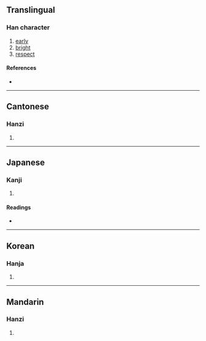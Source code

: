 {{character info}}
==Translingual==

===Han character===
{{Han char|rn=72|rad=日|as=07|sn=11|four=63047|canj=AICE|ids=⿰日夋}}

# [[early]]
# [[bright]]
# [[respect]]

====References====
* {{Han ref|kx=0495.330|dkj=13939|dj=0861.190|hdz=21515.060|uh=6659|ud=26201|bh=D5AC|bd=54700}}

----

==Cantonese==

===Hanzi===
{{yue-hanzi|jyut=[[zeon3]]|y=jeun3}}

# {{rfdef|yue|sort=日07}}

----

==Japanese==

===Kanji===
{{ja-kanji|grade=|rs=日07}}

# {{rfdef|ja|sort=日07}}

====Readings====
* {{ja-readings|on=[[しゅん]] (shun)|kun=[[あきらか]] (akiraka)}}

----

==Korean==

===Hanja===
{{ko-hanja|hangeul=준|eumhun=|rv=jun|mr=chun|y=cwun}}

# {{rfdef|ko|sort=日07}}

----

==Mandarin==

===Hanzi===
{{cmn-hanzi|pin=[[jùn]] ([[jun4]])|wg=chün<sup>4</sup>}}

# {{rfdef|cmn|sort=日07}}